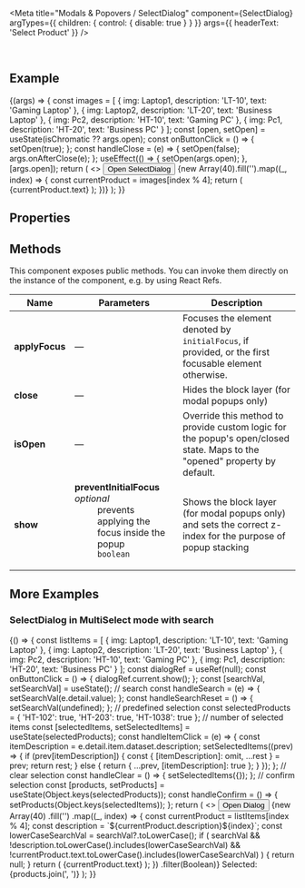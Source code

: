 
<Meta
  title="Modals & Popovers / SelectDialog"
  component={SelectDialog}
  argTypes={{ children: { control: { disable: true } } }}
  args={{ headerText: 'Select Product' }}
/>

<DocsHeader />

<br />

## Example

<Canvas>
  <Story name="Default">
    {(args) => {
      const images = [
        { img: Laptop1, description: 'LT-10', text: 'Gaming Laptop' },
        { img: Laptop2, description: 'LT-20', text: 'Business Laptop' },
        { img: Pc2, description: 'HT-10', text: 'Gaming PC' },
        { img: Pc1, description: 'HT-20', text: 'Business PC' }
      ];
      const [open, setOpen] = useState(isChromatic ?? args.open);
      const onButtonClick = () => {
        setOpen(true);
      };
      const handleClose = (e) => {
        setOpen(false);
        args.onAfterClose(e);
      };
      useEffect(() => {
        setOpen(args.open);
      }, [args.open]);
      return (
        <>
          <Button onClick={onButtonClick}>Open SelectDialog</Button>
          <SelectDialog {...args} open={open} onAfterClose={handleClose}>
            {new Array(40).fill('').map((_, index) => {
              const currentProduct = images[index % 4];
              return (
                <StandardListItem
                  image={currentProduct.img}
                  description={`${currentProduct.description}${index}`}
                  key={`${currentProduct.text}${index}`}
                >
                  {currentProduct.text}
                </StandardListItem>
              );
            })}
          </SelectDialog>
        </>
      );
    }}
  </Story>
</Canvas>

## Properties

<ArgsTable story="." />

## Methods

This component exposes public methods. You can invoke them directly on the instance of the component, e.g. by using React Refs.

| Name           | Parameters                                                                                                                                                                           | Description                                                                                                               |
| -------------- | ------------------------------------------------------------------------------------------------------------------------------------------------------------------------------------ | ------------------------------------------------------------------------------------------------------------------------- |
| **applyFocus** | &mdash;                                                                                                                                                                              | Focuses the element denoted by <code>initialFocus</code>, if provided, or the first focusable element otherwise.          |
| **close**      | &mdash;                                                                                                                                                                              | Hides the block layer (for modal popups only)                                                                             |
| **isOpen**     | &mdash;                                                                                                                                                                              | Override this method to provide custom logic for the popup's open/closed state. Maps to the "opened" property by default. |
| **show**       | <dl><dt className="methodText">**preventInitialFocus** _optional_</dt><dd className="methodText">prevents applying the focus inside the popup</dd><dd><code>boolean</code></dd></dl> | Shows the block layer (for modal popups only) and sets the correct z-index for the purpose of popup stacking              |

## More Examples

### SelectDialog in MultiSelect mode with search

<Canvas>
  <Story name="MultiSelect">
    {() => {
      const listItems = [
        { img: Laptop1, description: 'LT-10', text: 'Gaming Laptop' },
        { img: Laptop2, description: 'LT-20', text: 'Business Laptop' },
        { img: Pc2, description: 'HT-10', text: 'Gaming PC' },
        { img: Pc1, description: 'HT-20', text: 'Business PC' }
      ];
      const dialogRef = useRef(null);
      const onButtonClick = () => {
        dialogRef.current.show();
      };
      const [searchVal, setSearchVal] = useState();
      // search
      const handleSearch = (e) => {
        setSearchVal(e.detail.value);
      };
      const handleSearchReset = () => {
        setSearchVal(undefined);
      };
      // predefined selection
      const selectedProducts = { 'HT-102': true, 'HT-203': true, 'HT-1038': true };
      // number of selected items
      const [selectedItems, setSelectedItems] = useState(selectedProducts);
      const handleItemClick = (e) => {
        const itemDescription = e.detail.item.dataset.description;
        setSelectedItems((prev) => {
          if (prev[itemDescription]) {
            const { [itemDescription]: omit, ...rest } = prev;
            return rest;
          } else {
            return { ...prev, [itemDescription]: true };
          }
        });
      };
      // clear selection
      const handleClear = () => {
        setSelectedItems({});
      };
      // confirm selection
      const [products, setProducts] = useState(Object.keys(selectedProducts));
      const handleConfirm = () => {
        setProducts(Object.keys(selectedItems));
      };
      return (
        <>
          <Button onClick={onButtonClick}>Open Dialog</Button>
          <SelectDialog
            mode={ListMode.MultiSelect}
            ref={dialogRef}
            onSearchInput={handleSearch}
            onSearch={handleSearch}
            onSearchReset={handleSearchReset}
            numberOfSelectedItems={Object.keys(selectedItems).length}
            listProps={{ onItemClick: handleItemClick }}
            showClearButton
            onClear={handleClear}
            onConfirm={handleConfirm}
          >
            {new Array(40)
              .fill('')
              .map((_, index) => {
                const currentProduct = listItems[index % 4];
                const description = `${currentProduct.description}${index}`;
                const lowerCaseSearchVal = searchVal?.toLowerCase();
                if (
                  searchVal &&
                  !description.toLowerCase().includes(lowerCaseSearchVal) &&
                  !currentProduct.text.toLowerCase().includes(lowerCaseSearchVal)
                ) {
                  return null;
                }
                return (
                  <StandardListItem
                    image={currentProduct.img}
                    description={`${currentProduct.description}${index}`}
                    data-description={`${currentProduct.description}${index}`}
                    key={`${currentProduct.text}${index}`}
                    selected={selectedItems[description]}
                  >
                    {currentProduct.text}
                  </StandardListItem>
                );
              })
              .filter(Boolean)}
          </SelectDialog>
          <FlexBox>
            <Label>Selected: </Label>
            <Text>{products.join(', ')}</Text>
          </FlexBox>
        </>
      );
    }}
  </Story>
</Canvas>

<Footer />

